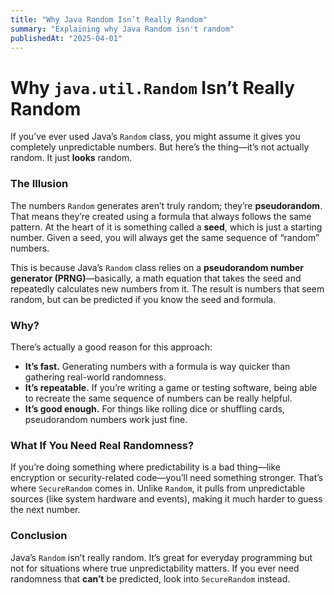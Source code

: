 ```yaml
---
title: "Why Java Random Isn’t Really Random"
summary: "Explaining why Java Random isn't random"
publishedAt: "2025-04-01"
---
```


# Why `java.util.Random` Isn’t Really Random

If you’ve ever used Java’s `Random` class, you might assume it gives you completely unpredictable numbers. But here’s the thing—it’s not actually random. It just **looks** random.

### **The Illusion**

The numbers `Random` generates aren’t truly random; they’re **pseudorandom**. That means they’re created using a formula that always follows the same pattern. At the heart of it is something called a **seed**, which is just a starting number. Given a seed, you will always get the same sequence of “random” numbers.

This is because Java’s `Random` class relies on a **pseudorandom number generator (PRNG)**—basically, a math equation that takes the seed and repeatedly calculates new numbers from it. The result is numbers that seem random, but can be predicted if you know the seed and formula.

### **Why?**

There’s actually a good reason for this approach:

-   **It’s fast.** Generating numbers with a formula is way quicker than gathering real-world randomness.
-   **It’s repeatable.** If you’re writing a game or testing software, being able to recreate the same sequence of numbers can be really helpful.
-   **It’s good enough.** For things like rolling dice or shuffling cards, pseudorandom numbers work just fine.

### **What If You Need Real Randomness?**

If you’re doing something where predictability is a bad thing—like encryption or security-related code—you’ll need something stronger. That’s where `SecureRandom` comes in. Unlike `Random`, it pulls from unpredictable sources (like system hardware and events), making it much harder to guess the next number.

### Conclusion

Java’s `Random` isn’t really random. It’s great for everyday programming but not for situations where true unpredictability matters. If you ever need randomness that **can’t** be predicted, look into `SecureRandom` instead.

